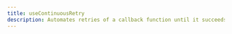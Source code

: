 ---
title: useContinuousRetry
description: Automates retries of a callback function until it succeeds with useContinuousRetry
---
